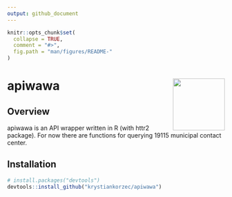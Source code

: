 ```yaml
---
output: github_document
---
```


<!-- README.md is generated from README.Rmd. Please edit that file -->

```r
knitr::opts_chunk$set(
  collapse = TRUE,
  comment = "#>",
  fig.path = "man/figures/README-"
)
```

# apiwawa <img src="man/figures/logo.png" align="right" width="120" />

## Overview

apiwawa is an API wrapper written in R (with httr2 package). For now there are
functions for querying 19115 municipal contact center.

## Installation

```r
# install.packages("devtools")
devtools::install_github("krystiankorzec/apiwawa")
```
